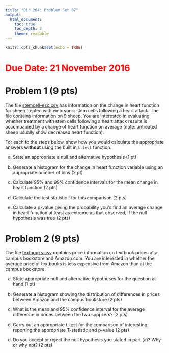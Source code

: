```yaml
---
title: "Bio 204: Problem Set 07"
output:
  html_document:
    toc: true
    toc_depth: 2
    theme: readable
---
```


```r
knitr::opts_chunk$set(echo = TRUE)
```

# <font color = "red">Due Date: 21 November 2016</font>



# Problem 1 (9 pts)

The file [stemcell-esc.csv](https://github.com/Bio204-class/Bio204-Fall-2016/raw/master/datasets/stemcell-esc.csv) has information on the change in heart function for sheep treated with embryonic stem cells following a heart attack. The file contains information on 9 sheep.  You are interested in evaluating whether treatment with stem cells following a heart attack results is accompanied by a change of heart function on average (note: untreated sheep usually show decreased heart function).

For each fo the steps below, show how you would calculate the appropriate answers **without** using the built in `t.test` function.

a) State an appropriate a null and alternative hypothesis (1 pt)

b) Generate a histogram for the change in heart function variable using an appropriate number of bins (2 pt)

c) Calculate 95% and 99% confidence intervals for the mean change in heart function (2 pts)

d) Calculate the test statistic $t$ for this comparison (2 pts)

e) Calculate a p-value giving the probability you'd find an average change in heart function at least as extreme as that observed, if the null hypothesis was true (2 pts)


# Problem 2 (9 pts)

The file [textbooks.csv](https://github.com/Bio204-class/Bio204-Fall-2016/raw/master/datasets/textbooks.csv) contains price information on textbook prices at a campus bookstore and Amazon.com.  You are interested in whether the average price of textbooks is less expensive from Amazon than at the campus bookstore.

a) State appropriate null and alternative hypotheses for the question at hand (1 pt)

b) Generate a histogram showing the distribution of differences in prices between Amazon and the campus bookstore (2 pts)

c) What is the mean and 95% confidence interval for the average difference in prices between the two suppliers?  (2 pts)

c) Carry out an appropriate t-test for the comparison of interesting, reporting the appropriate T-statistic and p-value (2 pts)

d) Do you accept or reject the null hypothesis you stated in part (a)?  Why or why not? (2 pts)


